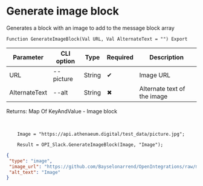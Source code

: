 ﻿---
sidebar_position: 1
---


# Generate image block
 Generates a block with an image to add to the message block array



`Function GenerateImageBlock(Val URL, Val AlternateText = "") Export`

  | Parameter | CLI option | Type | Required | Description |
  |-|-|-|-|-|
  | URL | --picture | String | &#x2714; | Image URL |
  | AlternateText | --alt | String | &#x2716; | Alternate text of the image |

  
  Returns:  Map Of KeyAndValue - Image block

<br/>




```bsl title="1C:Enterprise/OneScript code example"
    Image = "https://api.athenaeum.digital/test_data/picture.jpg";

    Result = OPI_Slack.GenerateImageBlock(Image, "Image");
```
 



```json title="Result"
{
 "type": "image",
 "image_url": "https://github.com/Bayselonarrend/OpenIntegrations/raw/main/service/test_data/picture.jpg",
 "alt_text": "Image"
}
```

